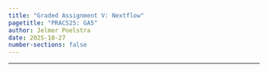 ```yaml
---
title: "Graded Assignment V: Nextflow"
pagetitle: "PRACS25: GA5"
author: Jelmer Poelstra
date: 2025-10-27
number-sections: false
---
```


---------

<hr style="height:1pt; visibility:hidden;" />

